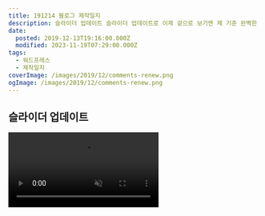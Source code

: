 ```yaml
---
title: 191214 블로그 제작일지
description: 슬라이더 업데이트 슬라이더 업데이트로 이제 겉으로 보기엔 제 기준 완벽한 슬라이더에 가까워졌습니다. 내부적인 코드는 좀 개판이지 않나 싶지만요. 예전엔 슬라이더를 스와이프로 넘길 때, 100픽셀 이상 스와이프 하면 그냥 무조건 다음 / 이전 아이템으로 넘겼습니다. 100픽셀 이상 스와이프 하기 전엔 아무 일도 일어나지 않았고요.이젠 스와이프를 시작하자마자 슬라이더가 움직이기 시작합니다. 슬라이더에서 마우스를 떼거나 터치를 중단했을 때, x
date:
  posted: 2019-12-13T19:16:00.000Z
  modified: 2023-11-19T07:29:00.000Z
tags:
  - 워드프레스
  - 제작일지
coverImage: /images/2019/12/comments-renew.png
ogImage: /images/2019/12/comments-renew.png
---
```


## 슬라이더 업데이트

<video autoPlay playsInline muted loop src="/images/2019/12/slider.mp4" />

슬라이더 업데이트로 이제 겉으로 보기엔 제 기준 완벽한 슬라이더에 가까워졌습니다. 내부적인 코드는 좀 개판이지 않나 싶지만요.

예전엔 슬라이더를 스와이프로 넘길 때, 100픽셀 이상 스와이프 하면 그냥 무조건 다음 / 이전 아이템으로 넘겼습니다. 100픽셀 이상 스와이프 하기 전엔 아무 일도 일어나지 않았고요.  
이젠 스와이프를 시작하자마자 슬라이더가 움직이기 시작합니다. 슬라이더에서 마우스를 떼거나 터치를 중단했을 때, x 좌표로 100픽셀 이상 움직였다면 다음 / 이전 아이템으로 넘깁니다.

중간에 화살표 함수 써놓고선 this를 쓰질 않나, currentX를 currenTX로 써놓고선 다른 코드랑 쉐도우 복싱을 하질 않나…다사다난했네요.

추가로, 브라우저 탭을 변경하거나 브라우저를 종료하면 슬라이더를 넘기지 않습니다.

## 메타태그 업데이트

![](/images/2019/12/meta.png)

예전엔 따옴표가 있으면 meat 태그의 content가 첫 따옴표에서 끝나버리는 문제가 있었는데, 서버에서 따옴표를 &quot;로 변경하는 방법으로 해결했습니다.  
&nbsp;도 공백으로 대체하도록 했습니다.

## 404 페이지 업데이트

![](/images/2019/12/404-old.png)

예전

![](/images/2019/12/404-renew.png)

현재

단순히 404 에러를 띄우며 5초 후 홈으로 보내버리기보단, 비슷한 내용이 있는지 검색할 수 있는 창을 띄우는 게 더 낫겠단 생각에 업데이트해봤습니다.  
예전에 티스토리 블로그에 썼던 글 중 비슷한 글을 이 블로그에도 작성한 글은 자동으로 리다이렉트 되도록 했습니다.  
eg) marshallku.com/214 (전 티스토리 블로그 트와이스 디스코그래피) => marshallku.com/twice/discography

[@doodoo\_22](https://twitter.com/doodoo%5F22)님 사진(루돌프 챙)을 이용해 밋밋한 페이지를 조금 꾸몄습니다.

## 댓글 업데이트

![](/images/2019/12/comments-old.png)

예전

![](/images/2019/12/comments-renew.png)

현재

훨씬 깔끔하게 변경했습니다.  
 프로필 이미지도 50\*50에서 40\*40으로 줄이고, 말풍선 안엔 댓글 내용만 들어가도록 변경했습니다.

쭉 관리자의 답글은 오른쪽에 표시했는데, 정작 글자(이름 등)는 좌측 정렬이더라고요. 이것도 이번에 업데이트하며 우측 정렬로 싹 갈아엎었습니다.

![](/images/2019/12/secret-comment.png)

비밀 댓글도 소소하게 업데이트했습니다.  
HTML의 주석 작성하듯 `<!-- -->`로 문구를 감싸시면 관리자 외에는 확인할 수 없습니다.

## 갤러리 업데이트

![](/images/2019/12/google-photos.png)

갤러리에 찍은 사진을 올리는 건 쭉 부담이었습니다.  
이미지의 크기는 크고, 원본 크기를 올리지 않을 수도 없는 노릇에 서버의 용량 한계는 분명하고, 크기가 크니 트래픽도 많이 발생하니까요.

이번에 구글 포토를 미디어 서버처럼 활용할 수 있도록 업데이트하며 이 부담을 싹 덜었습니다.

custom\_thumbnail이란 태그를 추가하고 썸네일 가져오는 스크립트도 싹 뜯어고쳐서 외부 이미지를 썸네일처럼 활용할 수 있도록 업데이트했습니다.  
스크린샷에 보시는 것처럼 이미지의 uri만 집어넣으면 워드프레스에서 넣은 이미지처럼 html을 출력해주는 페이지도 제작했고요.

물론 갤러리에 올라가는 사진 외에는 구글 포토에 올리지 않을 예정입니다.